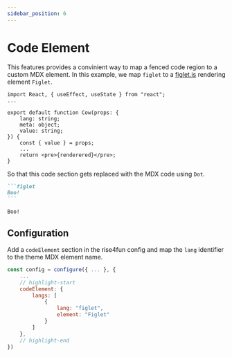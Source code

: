 ```yaml
---
sidebar_position: 6
---
```



# Code Element

This features provides a convinient way to map a fenced code region to a custom MDX element.
In this example, we map `figlet` to
a [figlet.js](https://www.npmjs.com/package/figlet) rendering element `Figlet`.

```tsx title="./src/theme/Figlet/index.tsx"
import React, { useEffect, useState } from "react";
...

export default function Cow(props: {
    lang: string;
    meta: object;
    value: string;
}) {
    const { value } = props;
    ...
    return <pre>{renderered}</pre>;
}
```

So that this code section gets replaced with the MDX code using `Dot`.

````markdown
```figlet
Boo!
```
````

<BrowserWindow>

```figlet
Boo!
```

</BrowserWindow>

## Configuration

Add a `codeElement` section in the rise4fun config and map the `lang` identifier to the theme MDX element name.

```js title="./docusaurus.config.js"
const config = configure({ ... }, {
    ...
    // highlight-start
    codeElement: {
        langs: [
            {
                lang: "figlet",
                element: "Figlet"
            }
        ]
    },
    // highlight-end
})
```
